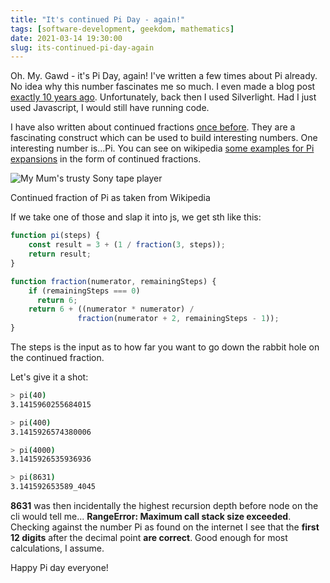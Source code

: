 ```yaml
---
title: "It's continued Pi Day - again!"
tags: [software-development, geekdom, mathematics]
date: 2021-03-14 19:30:00
slug: its-continued-pi-day-again
---
```


Oh. My. Gawd - it's Pi Day, again! I've written a few times about Pi already. No idea why this number fascinates me so much. I even made a blog post [exactly 10 years ago][1]. Unfortunately, back then I used Silverlight. Had I just used Javascript, I would still have running code.

I have also written about continued fractions [once before][2]. They are a fascinating construct which can be used to build interesting numbers. One interesting number is...Pi. You can see on wikipedia [some examples for Pi expansions][3] in the form of continued fractions.

![My Mum's trusty Sony tape player](/assets/wikipedia-pi.png)
<figcaption>Continued fraction of Pi as taken from Wikipedia</figcaption>

If we take one of those and slap it into js, we get sth like this:

```js
function pi(steps) {
    const result = 3 + (1 / fraction(3, steps));
    return result;
}

function fraction(numerator, remainingSteps) {
    if (remainingSteps === 0)
      return 6;
    return 6 + ((numerator * numerator) / 
               fraction(numerator + 2, remainingSteps - 1));
}
```

The steps is the input as to how far you want to go down the rabbit hole on the continued fraction.

Let's give it a shot:

```sh
> pi(40)
3.1415960255684015

> pi(400)
3.1415926574380006

> pi(4000)
3.1415926535936936

> pi(8631)
3.141592653589_4045
```
**8631** was then incidentally the highest recursion depth before node on the cli would tell me... **RangeError: Maximum call stack size exceeded**. Checking against the number Pi as found on the internet I see that the **first 12 digits** after the decimal point **are correct**. Good enough for most calculations, I assume.

Happy Pi day everyone!


[1]: /2011/03/14/in-honour-of-the-pi-day-expansion-series-in-silverlight
[2]: /2007/06/03/road-to-reality-continued-fractions
[3]: https://en.wikipedia.org/wiki/Continued_fraction#Generalized_continued_fraction
